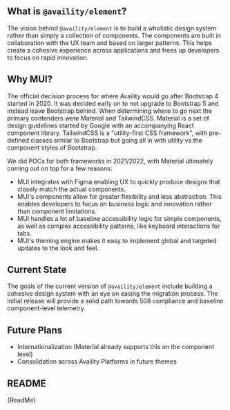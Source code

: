 
<Meta title="Element" />

## What is `@availity/element`?

The vision behind `@availity/element` is to build a wholistic design system
rather than simply a collection of components. The components are built in
collaboration with the UX team and based on larger patterns. This helps
create a cohesive experience across applications and frees up developers to
focus on rapid innovation.

## Why MUI?

The official decision process for where Availity would go after Bootstrap 4 started
in 2020. It was decided early on to not upgrade to Bootstrap 5 and instead leave
Bootstrap behind. When determining where to go next the primary contenders were
Material and TailwindCSS. Material is a set of design guidelines started by Google
with an accompanying React component library. TailwindCSS is a "utility-first
CSS framework", with pre-defined classes similar to Bootstrap but going all in
with utility vs the component styles of Bootstrap.

We did POCs for both frameworks in 2021/2022, with Material ultimately coming out
on top for a few reasons:

- MUI integrates with Figma enabling UX to quickly produce designs that
  closely match the actual components.
- MUI's components allow for greater flexibility and less abstraction.
  This enables developers to focus on business logic and innovation rather
  than component limitations.
- MUI handles a lot of baseline accessibility logic for simple components, as
  well as complex accessibility patterns, like keyboard interactions for tabs.
- MUI's theming engine makes it easy to implement global and targeted updates to the
  look and feel.

## Current State

The goals of the current version of `@availity/element` include building a
cohesive design system with an eye on easing the migration process. The
initial release will provide a solid path towards 508 compliance and
baseline component-level telemetry.

## Future Plans

- Internationalization (Material already supports this on the component level)
- Consolidation across Availity Platforms in future themes

## README

<Markdown>{ReadMe}</Markdown>
